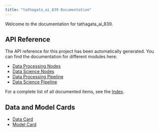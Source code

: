 ```yaml
---
title: "tathagata_ai_839 Documentation"
---
```


Welcome to the documentation for tathagata_ai_839.

## API Reference

The API reference for this project has been automatically generated. You can find the documentation for different modules here:

- [Data Processing Nodes](reference/pipelines.data_processing.nodes.qmd)
- [Data Science Nodes](reference/pipelines.data_science.nodes.qmd)
- [Data Processing Pipeline](reference/pipelines.data_processing.pipeline.qmd)
- [Data Science Pipeline](reference/pipelines.data_science.pipeline.qmd)

For a complete list of all documented items, see the [Index](reference/index.qmd).

## Data and Model Cards

- [Data Card](data_card.qmd)
- [Model Card](model_card.qmd)